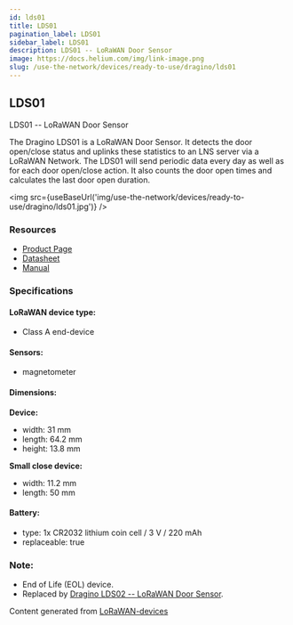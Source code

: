 ```yaml
---
id: lds01
title: LDS01
pagination_label: LDS01
sidebar_label: LDS01
description: LDS01 -- LoRaWAN Door Sensor
image: https://docs.helium.com/img/link-image.png
slug: /use-the-network/devices/ready-to-use/dragino/lds01
---
```



## LDS01

LDS01 -- LoRaWAN Door Sensor

The Dragino LDS01 is a LoRaWAN Door Sensor. It detects the door open/close status and uplinks these
statistics to an LNS server via a LoRaWAN Network. The LDS01 will send periodic data every day as
well as for each door open/close action. It also counts the door open times and calculates the last
door open duration.

<img src={useBaseUrl('img/use-the-network/devices/ready-to-use/dragino/lds01.jpg')} />

### Resources

- [Product Page](http://www.dragino.com/products/lora-lorawan-end-node/item/157-lds01.html)
- [Datasheet](https://www.dragino.com/downloads/downloads/LoRa_End_Node/LDS01/Datasheet_LDS01_Door_Sensor.pdf)
- [Manual](https://www.dragino.com/downloads/downloads/LoRa_End_Node/LDS01/LDS01_LoRaWAN_Door_Sensor_UserManual_v1.4.0.pdf)

### Specifications

#### LoRaWAN device type:

- Class A end-device

#### Sensors:

- magnetometer

#### Dimensions:

**Device:**

- width: 31 mm
- length: 64.2 mm
- height: 13.8 mm

**Small close device:**

- width: 11.2 mm
- length: 50 mm

#### Battery:

- type: 1x CR2032 lithium coin cell / 3 V / 220 mAh
- replaceable: true

### Note:

- End of Life (EOL) device.
- Replaced by
  [Dragino LDS02 -- LoRaWAN Door Sensor](https://www.dragino.com/products/lorawan-nb-iot-door-sensor-water-leak/item/181-lds02.html).

Content generated from [LoRaWAN-devices](https://github.com/TheThingsNetwork/lorawan-devices)
